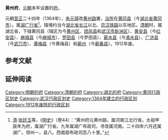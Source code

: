 '''黄州府'''，[[元朝|元朝]]末年设置的[[府_(行政区划)|府]]。

元朝[[至正|至正]]二十四年（1364年），[[朱元璋|朱元璋]]改[[黄州路|黄州路]]置，[[治所|治所]]在[[黄冈县|黄冈县]]（今[[湖北省|湖北省]][[黄冈市|黄冈市]]）。属[[湖广行省|湖广行省]]<ref>[[清|清]]·[[张廷玉|张廷玉]]等，《[[明史|明史]]》（卷44）：“黄州府元黄州路，属河南江北行省。太祖甲辰年为府，属湖广行省。九年属湖广布政司，寻改属河南。二十四年六月还属湖广。领州一，县八。西南距布政司百八十里。”</ref>。辖境约当今[[湖北省|湖北省]][[长江|长江]]以北、[[京汉铁路|京汉铁路]]以东地区。[[清朝|清朝]]时，属湖北省，下辖黄冈县（辖区为今[[黄州区|黄州区]]、[[团风县|团风县]]和[[武汉市|武汉市]][[新洲区|新洲区]]）、[[黄安县_(明朝)|黄安县]]（今[[红安县|红安县]]）、[[麻城县|麻城县]]（今[[麻城市|麻城市]]）、[[罗田县|罗田县]]（今罗田县）、[[蕲水县|蕲水县]]（今[[浠水县|浠水县]]）、[[广济县|广济县]]（今[[武穴市|武穴市]]）、[[黄梅县|黄梅县]]（今黄梅县）和[[蕲州|蕲州]]（今[[蕲春县|蕲春县]]）。1912年废。 

==参考文献==
{{reflist}}

== 延伸阅读 ==
{{Wikisource further reading}}

{{明朝行政区划|nocat}}
{{清朝湖北省行政區劃|nocat}}
{{湖北省历史二级政区|nocat}}
{{湖北行政区划小作品}}
[[Category:明朝的府|Category:明朝的府]]
[[Category:清朝的府|Category:清朝的府]]
[[Category:湖北的府|Category:湖北的府]]
[[Category:黄冈行政区划史|Category:黄冈行政区划史]]
[[Category:武汉行政区划史|Category:武汉行政区划史]]
[[Category:1364年建立的行政区划|Category:1364年建立的行政区划]]
[[Category:1912年废除的行政区划|Category:1912年废除的行政区划]]